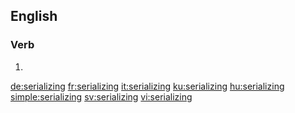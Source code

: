 ==English==

===Verb===
{{head|en|present participle}}

# {{present participle of|serialize|lang=en|nocat=1}}

[[de:serializing]]
[[fr:serializing]]
[[it:serializing]]
[[ku:serializing]]
[[hu:serializing]]
[[simple:serializing]]
[[sv:serializing]]
[[vi:serializing]]